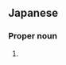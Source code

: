 ==Japanese==
{{ja-kanjitab|すえ|よし|yomi=k}}

===Proper noun===
{{ja-pos|すえよし|proper}}

# {{surname|lang=ja|sort=すえよし}}